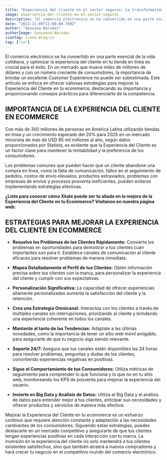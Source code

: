 ```yaml
---
title: "Experiencia del cliente en el sector seguros: La transformación digital como factor clave"
image: experiencia-del-cliente-en-el-sector-seguros
description: "El comercio electrónico se ha convertido en una parte esencial de la vida cotidiana, y optimizar la experiencia del cliente en tu tienda en línea es crucial para el éxito. En un mercado que mueve miles de millones de dólares y con un número creciente de consumidores, la importancia de brindar un excelente Customer Experience no puede ser subestimada. Este artículo se enfoca en ofrecer valiosas estrategias para mejorar la Experiencia del Cliente en tu ecommerce, destacando su importancia y proporcionando consejos prácticos para diferenciarte de la competencia."
date: "2023-11-09T11:00:00.789Z"
author: "Geovana Narváez"
authorImage: Geovanna-Narváez
iconTag: icono-blog-cx
tag: ["cx"]
---
```



El comercio electrónico se ha convertido en una parte esencial de la vida cotidiana, y optimizar la experiencia del cliente en tu tienda en línea es crucial para el éxito. En un mercado que mueve miles de millones de dólares y con un número creciente de consumidores, la importancia de brindar un excelente Customer Experience no puede ser subestimada. Este artículo se enfoca en ofrecer valiosas estrategias para mejorar la Experiencia del Cliente en tu ecommerce, destacando su importancia y proporcionando consejos prácticos para diferenciarte de la competencia.

## IMPORTANCIA DE LA EXPERIENCIA DEL CLIENTE EN ECOMMERCE

Con más de 300 millones de personas en América Latina utilizando tiendas en línea y un crecimiento esperado del 20% para 2025 en un mercado minorista de más de USD 85 mil millones al año, según datos proporcionados por Statista, es evidente que la Experiencia del Cliente es un factor clave para mantener la rentabilidad y la preferencia de los consumidores.

Los problemas comunes que pueden hacer que un cliente abandone una compra en línea, como la falta de comunicación, fallos en el seguimiento de pedidos, costos de envío elevados, productos extraviados, problemas con empresas de envíos y procesos posventa ineficientes, pueden evitarse implementando estrategias efectivas.

**¿Listo para conocer cómo Xkale puede ser tu aliado en la mejora de la Experiencia del Cliente en tu Ecommerce? Visítanos en nuestra página web:**

## ESTRATEGIAS PARA MEJORAR LA EXPERIENCIA DEL CLIENTE EN ECOMMERCE

- **Resuelve los Problemas de los Clientes Rápidamente:** Convierte los problemas en oportunidades para demostrar a tus clientes cuán importantes son para ti. Establece canales de comunicación al cliente eficaces para resolver problemas de manera inmediata.

- **Mapea Detalladamente el Perfil de tus Clientes:** Obtén información precisa sobre tus clientes con la marca, para personalizar la experiencia del cliente y cumplir con sus expectativas.

- **Personalización Significativa:** La capacidad de ofrecer experiencias altamente personalizadas aumenta la satisfacción del cliente y la retención.

- **Crea una Estrategia Omnicanal:** Interactúa con los clientes a través de múltiples canales sin interrupciones, priorizando al cliente y brindando una experiencia coherente en todos los canales.

- **Mantente al tanto de las Tendencias:** Adáptate a las últimas novedades, como la importancia de tener un sitio web móvil amigable, para asegurarte de que tu negocio siga siendo relevante.

- **Soporte 24/7:** Asegura que tus canales estén disponibles las 24 horas para resolver problemas, preguntas y dudas de los clientes, convirtiendo experiencias negativas en positivas.

- **Sigue el Comportamiento de tus Consumidores:** Utiliza métricas de seguimiento para comprender lo que funciona y lo que no en tu sitio web, monitoreando los KPS de posventa para mejorar la experiencia del usuario.

- **Invierte en Big Data y Análisis de Datos:** Utiliza el Big Data y el análisis de datos para entender mejor a tus clientes, anticipar sus necesidades y ofrecer productos y servicios de manera más efectiva.

Mejorar la Experiencia del Cliente en tu ecommerce es un esfuerzo continuo que requiere atención constante y adaptación a las necesidades cambiantes de los consumidores. Siguiendo estas estrategias, puedes destacarte en un mercado competitivo y asegurarte de que tus clientes tengan experiencias positivas en cada interacción con tu marca. La inversión en la experiencia del cliente no solo mantendrá a tus clientes existentes satisfechos, sino que también atraerá a nuevos compradores y hará crecer tu negocio en el competitivo mundo del comercio electrónico.
